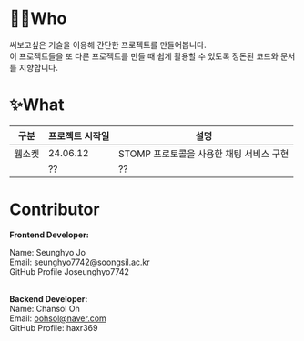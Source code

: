# 👋🏻Who

써보고싶은 기술을 이용해 간단한 프로젝트를 만들어봅니다. <br/>
이 프로젝트들을 또 다른 프로젝트를 만들 때 쉽게 활용할 수 있도록 정돈된 코드와 문서를 지향합니다.

# ✨What

| 구분     | 프로젝트 시작일 |설명|
| -------- | ---- |----|
| 웹소켓   |  24.06.12 |STOMP 프로토콜을 사용한 채팅 서비스 구현|
|  | ??   |??|

# Contributor

**Frontend Developer:**

Name: Seunghyo Jo <br/>
Email: seunghyo7742@soongsil.ac.kr<br/>
GitHub Profile Joseunghyo7742<br/><br/>

**Backend Developer:**<br/>
Name: Chansol Oh<br/>
Email: oohsol@naver.com<br/>
GitHub Profile: haxr369<br/>
